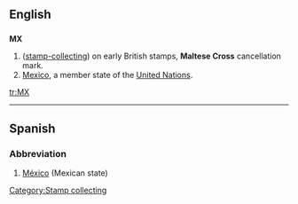 ==English==
==={{abbreviation}}===
'''MX'''
#([[stamp-collecting]]) on early British stamps, '''Maltese Cross''' cancellation mark.
#[[Mexico]], a member state of the [[United Nations]].
[[Category:Stamp collecting]]

[[tr:MX]]
----
==Spanish==
===Abbreviation===
#[[México]] (Mexican state)